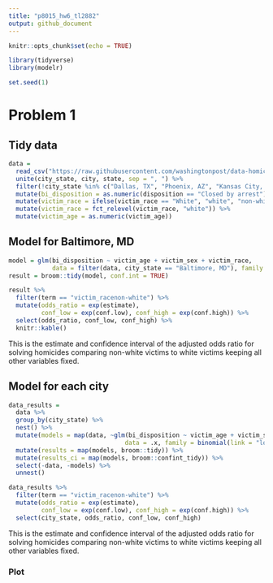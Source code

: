 ```yaml
---
title: "p8015_hw6_tl2882"
output: github_document
---
```


```r
knitr::opts_chunk$set(echo = TRUE)

library(tidyverse)
library(modelr)

set.seed(1)
```

# Problem 1

## Tidy data
```r
data = 
  read_csv("https://raw.githubusercontent.com/washingtonpost/data-homicides/master/homicide-data.csv") %>% 
  unite(city_state, city, state, sep = ", ") %>% 
  filter(!city_state %in% c("Dallas, TX", "Phoenix, AZ", "Kansas City, MO", "Tulsa, AL")) %>% 
  mutate(bi_disposition = as.numeric(disposition == "Closed by arrest")) %>% 
  mutate(victim_race = ifelse(victim_race == "White", "white", "non-white") ) %>% 
  mutate(victim_race = fct_relevel(victim_race, "white")) %>% 
  mutate(victim_age = as.numeric(victim_age))
```

## Model for Baltimore, MD

```r
model = glm(bi_disposition ~ victim_age + victim_sex + victim_race, 
            data = filter(data, city_state == "Baltimore, MD"), family = binomial(link = "logit"))
result = broom::tidy(model, conf.int = TRUE)

result %>% 
  filter(term == "victim_racenon-white") %>%
  mutate(odds_ratio = exp(estimate), 
         conf_low = exp(conf.low), conf_high = exp(conf.high)) %>% 
  select(odds_ratio, conf_low, conf_high) %>% 
  knitr::kable()
```

This is the estimate and confidence interval of the adjusted odds ratio for solving homicides comparing non-white victims to white victims keeping all other variables fixed.

## Model for each city

```r
data_results = 
  data %>% 
  group_by(city_state) %>% 
  nest() %>% 
  mutate(models = map(data, ~glm(bi_disposition ~ victim_age + victim_sex + victim_race, 
                                data = .x, family = binomial(link = "logit")))) %>% 
  mutate(results = map(models, broom::tidy)) %>% 
  mutate(results_ci = map(models, broom::confint_tidy)) %>% 
  select(-data, -models) %>% 
  unnest() 
```

```r
data_results %>% 
  filter(term == "victim_racenon-white") %>% 
  mutate(odds_ratio = exp(estimate), 
         conf_low = exp(conf.low), conf_high = exp(conf.high)) %>% 
  select(city_state, odds_ratio, conf_low, conf_high)
```

This is the estimate and confidence interval of the adjusted odds ratio for solving homicides comparing non-white victims to white victims keeping all other variables fixed.

### Plot